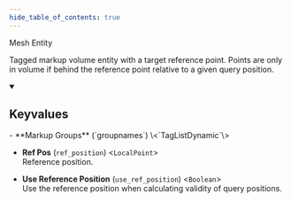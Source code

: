 ```yaml
---
hide_table_of_contents: true
---
```


<!---
!!!!!!
THIS PAGE IS AUTOGENERATED FROM GAME FGD DEFINITIONS!
DO NOT EDIT MANUALLY!
!!!!!!

In order to make edits, you can make an annotation file in /fgd_dump_overrides
-->


Mesh Entity

Tagged markup volume entity with a target reference point.  Points are only in volume if behind the reference point relative to a given query position.

<details open>
<summary><h2>Keyvalues</h2></summary>
- **Markup Groups** (`groupnames`) \<`TagListDynamic`\>

- **Ref Pos** (`ref_position`) \<`LocalPoint`\>\
Reference position.

- **Use Reference Position** (`use_ref_position`) \<`Boolean`\>\
Use the reference position when calculating validity of query positions.


 </details>

